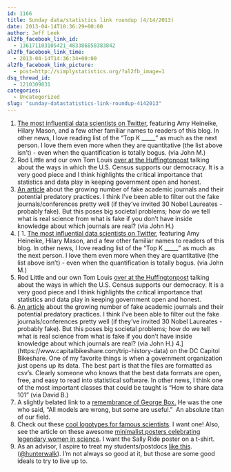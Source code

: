 ```yaml
---
id: 1166
title: Sunday data/statistics link roundup (4/14/2013)
date: 2013-04-14T10:36:29+00:00
author: Jeff Leek
al2fb_facebook_link_id:
  - 136171103105421_483386858383842
al2fb_facebook_link_time:
  - 2013-04-14T14:36:34+00:00
al2fb_facebook_link_picture:
  - post=http://simplystatistics.org/?al2fb_image=1
dsq_thread_id:
  - 1210309831
categories:
  - Uncategorized
slug: "sunday-datastatistics-link-roundup-4142013"
---
```

  1. [The most influential data scientists on Twitter](http://storify.com/Kalido/most-influential-data-scientists-on-twitter), featuring Amy Heineike, Hilary Mason, and a few other familiar names to readers of this blog. In other news, I love reading list of the "Top K \_____" as much as the next person. I love them even more when they are quantitative (the list above isn't) - even when the quantification is totally bogus. (via John M.)
  2. Rod Little and our own Tom Louis [over at the Huffingtonpost](http://www.huffingtonpost.com/rod-little/decennial-census_b_3046611.html?utm_hp_ref=science) talking about the ways in which the U.S. Census supports our democracy. It is a very good piece and I think highlights the critical importance that statistics and data play in keeping government open and honest.
  3. [An article](http://www.nytimes.com/2013/04/08/health/for-scientists-an-exploding-world-of-pseudo-academia.html?src=me&ref=general&_r=1&) about the growing number of fake academic journals and their potential predatory practices. I think I've been able to filter out the fake journals/conferences pretty well (if they've invited 30 Nobel Laureates - probably fake). But this poses big societal problems; how do we tell what is real science from what is fake if you don't have inside knowledge about which journals are real? (via John H.)
  4. [  1. [The most influential data scientists on Twitter](http://storify.com/Kalido/most-influential-data-scientists-on-twitter), featuring Amy Heineike, Hilary Mason, and a few other familiar names to readers of this blog. In other news, I love reading list of the "Top K \_____" as much as the next person. I love them even more when they are quantitative (the list above isn't) - even when the quantification is totally bogus. (via John M.)
  2. Rod Little and our own Tom Louis [over at the Huffingtonpost](http://www.huffingtonpost.com/rod-little/decennial-census_b_3046611.html?utm_hp_ref=science) talking about the ways in which the U.S. Census supports our democracy. It is a very good piece and I think highlights the critical importance that statistics and data play in keeping government open and honest.
  3. [An article](http://www.nytimes.com/2013/04/08/health/for-scientists-an-exploding-world-of-pseudo-academia.html?src=me&ref=general&_r=1&) about the growing number of fake academic journals and their potential predatory practices. I think I've been able to filter out the fake journals/conferences pretty well (if they've invited 30 Nobel Laureates - probably fake). But this poses big societal problems; how do we tell what is real science from what is fake if you don't have inside knowledge about which journals are real? (via John H.)
  4.](https://www.capitalbikeshare.com/trip-history-data) on the DC Capitol Bikeshare. One of my favorite things is when a government organization just opens up its data. The best part is that the files are formatted as csv's. Clearly someone who knows that the best data formats are open, free, and easy to read into statistical software. In other news, I think one of the most important classes that could be taught is "How to share data 101" (via David B.)
  5. A slightly belated link to a [remembrance of George Box.](http://blogs.sas.com/content/jmp/2013/03/29/george-box-a-remembrance/) He was the one who said, "All models are wrong, but some are useful."  An absolute titan of our field.
  6. Check out these [cool logotypes for famous scientists](http://exp.lore.com/post/47740806673/mexico-based-designer-alan-betacourt-has-created). I want one! Also, see the article on these awesome [minimalist posters celebrating legendary women in science](http://www.brainpickings.org/index.php/2012/09/26/hydrogene-women-in-science-posters/). I want the Sally Ride poster on a t-shirt.
  7. As an advisor, I aspire to treat my students/postdocs [like this](https://twitter.com/hunterwalk/status/323294179046326273/photo/1). ([@hunterwalk](https://twitter.com/hunterwalk)). I'm not always so good at it, but those are some good ideals to try to live up to.
